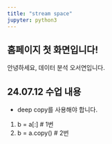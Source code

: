 ```yaml
---
title: "stream space"
jupyter: python3
---
```


## 홈페이지 첫 화면입니다!

안녕하세요, 데이터 분석 오서연입니다. 

## 24.07.12 수업 내용

- deep copy를 사용해야 합니다.
1. b = a[:] # 1번
2. b = a.copy() # 2번
